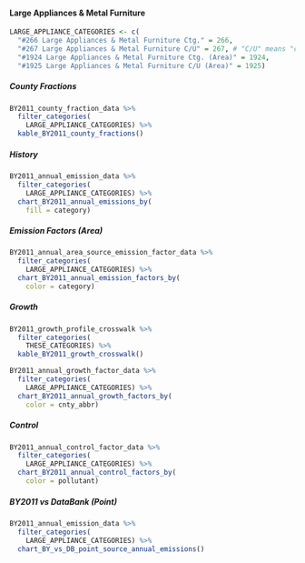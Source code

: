 #### Large Appliances & Metal Furniture {#petprod-coat-indcom-large-appliance}

```r
LARGE_APPLIANCE_CATEGORIES <- c(
  "#266 Large Appliances & Metal Furniture Ctg." = 266,
  "#267 Large Appliances & Metal Furniture C/U" = 267, # "C/U" means "cleanup solvent"
  "#1924 Large Appliances & Metal Furniture Ctg. (Area)" = 1924,
  "#1925 Large Appliances & Metal Furniture C/U (Area)" = 1925)
```

##### County Fractions {-}

```r
BY2011_county_fraction_data %>%
  filter_categories(
    LARGE_APPLIANCE_CATEGORIES) %>%
  kable_BY2011_county_fractions()
```

##### History {-}

```r
BY2011_annual_emission_data %>%
  filter_categories(
    LARGE_APPLIANCE_CATEGORIES) %>%
  chart_BY2011_annual_emissions_by(
    fill = category) 
```

##### Emission Factors (Area) {-}

```r
BY2011_annual_area_source_emission_factor_data %>%
  filter_categories(
    LARGE_APPLIANCE_CATEGORIES) %>%
  chart_BY2011_annual_emission_factors_by(
    color = category)
```

##### Growth {-}

```r
BY2011_growth_profile_crosswalk %>%
  filter_categories(
    THESE_CATEGORIES) %>%
  kable_BY2011_growth_crosswalk()
```

```r
BY2011_annual_growth_factor_data %>%
  filter_categories(
    LARGE_APPLIANCE_CATEGORIES) %>%
  chart_BY2011_annual_growth_factors_by(
    color = cnty_abbr) 
```

##### Control {-}

```r
BY2011_annual_control_factor_data %>%
  filter_categories(
    LARGE_APPLIANCE_CATEGORIES) %>%
  chart_BY2011_annual_control_factors_by(
    color = pollutant) 
```

##### BY2011 vs DataBank (Point) {-}

```r
BY2011_annual_emission_data %>%
  filter_categories(
    LARGE_APPLIANCE_CATEGORIES) %>%
  chart_BY_vs_DB_point_source_annual_emissions()
```
